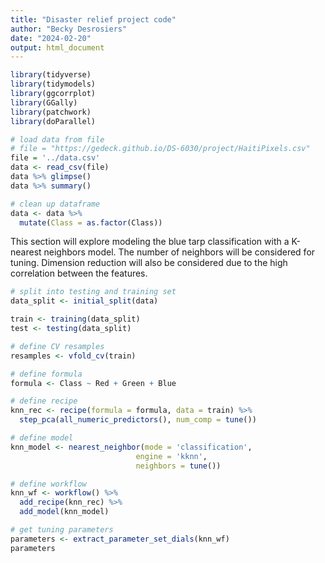 ```yaml
---
title: "Disaster relief project code"
author: "Becky Desrosiers"
date: "2024-02-20"
output: html_document
---
```




```r
library(tidyverse)
library(tidymodels)
library(ggcorrplot)
library(GGally)
library(patchwork)
library(doParallel)
```

```r
# load data from file
# file = "https://gedeck.github.io/DS-6030/project/HaitiPixels.csv"
file = '../data.csv'
data <- read_csv(file)
data %>% glimpse()
data %>% summary()
```

```r
# clean up dataframe
data <- data %>% 
  mutate(Class = as.factor(Class))
```


This section will explore modeling the blue tarp classification with a K-nearest neighbors model. The number of neighbors will be considered for tuning. Dimension reduction will also be considered due to the high correlation between the features.

```r
# split into testing and training set
data_split <- initial_split(data)

train <- training(data_split)
test <- testing(data_split)

# define CV resamples
resamples <- vfold_cv(train)
```


```r
# define formula
formula <- Class ~ Red + Green + Blue

# define recipe
knn_rec <- recipe(formula = formula, data = train) %>% 
  step_pca(all_numeric_predictors(), num_comp = tune())

# define model
knn_model <- nearest_neighbor(mode = 'classification',
                            engine = 'kknn',
                            neighbors = tune())

# define workflow
knn_wf <- workflow() %>% 
  add_recipe(knn_rec) %>% 
  add_model(knn_model)

# get tuning parameters
parameters <- extract_parameter_set_dials(knn_wf)
parameters
```




```r

```

